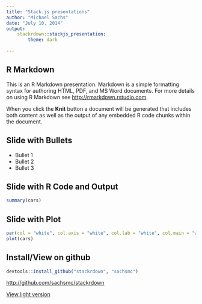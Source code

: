 ```yaml
---
title: "Stack.js presentations"
author: "Michael Sachs"
date: "July 10, 2014"
output: 
    stackrdown::stackjs_presentation:
        theme: dark
  
---
```


## R Markdown

This is an R Markdown presentation. Markdown is a simple formatting syntax for authoring HTML, PDF, and MS Word documents. For more details on using R Markdown see <http://rmarkdown.rstudio.com>.

When you click the **Knit** button a document will be generated that includes both content as well as the output of any embedded R code chunks within the document.

## Slide with Bullets

- Bullet 1
- Bullet 2
- Bullet 3

## Slide with R Code and Output

```r
summary(cars)
```

## Slide with Plot

```r
par(col = "white", col.axis = "white", col.lab = "white", col.main = "white", col.sub = "white")
plot(cars)
```

## Install/View on github

```r
devtools::install_github("stackrdown", "sachsmc")
```

<http://github.com/sachsmc/stackrdown>

<a href="indexl.html"> View light version </a>

